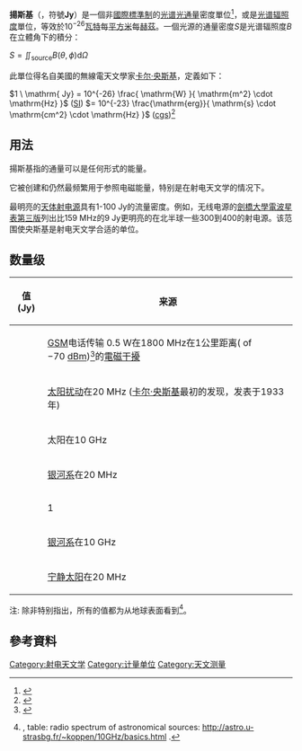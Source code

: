 '''揚斯基'''（{{lang-en|Jansky}}，符號'''Jy'''）是一個非[[國際標準制|國際標準制]]的[[光谱|光谱]][[光通量|光通量]]密度單位<ref>{{Cite web |url=http://science.jrank.org/pages/57879/jansky.html |title=存档副本 |access-date=2013-10-16 |archive-date=2020-01-03 |archive-url=https://web.archive.org/web/20200103105353/https://science.jrank.org/ |dead-url=yes }}</ref>，或是[[光谱辐照度|光谱辐照度]]單位，等效於10<sup>−26</sup>[[瓦特|瓦特]]每[[平方米|平方米]]每[[赫茲|赫茲]]。一個光源的通量密度''S''是光谱辐照度<math>B</math>在立體角下的積分：

<math>S = \iint_{\mathrm{source}} B(\theta,\phi)\mathrm{d}\Omega</math>

此單位得名自美國的無線電天文學家[[卡尔·央斯基|卡尔·央斯基]]，定義如下：

<math>1 \ \mathrm{ Jy} = 10^{-26} \frac{ \mathrm{W} }{ \mathrm{m^2} \cdot \mathrm{Hz} }</math> ([[SI|SI]]) <math> = 10^{-23} \frac{\mathrm{erg}}{ \mathrm{s} \cdot \mathrm{cm^2} \cdot \mathrm{Hz}  }</math> ([[CGS制|cgs]])<ref>{{cite book
  | author=Burke, Bernard F.; Graham-Smith, Francis
  | title=An Introduction to Radio Astronomy
  | page=9 | edition=3rd | year=2009
  | publisher=Cambridge University Press
  | isbn=0-521-87808-X }}<!-- Citation is for the first equivalence in this expression. --></ref>

==用法==

揚斯基指的通量可以是任何形式的能量。

它被创建和仍然最频繁用于参照电磁能量，特别是在射电天文学的情况下。

最明亮的[[無線電波源|天体射电源]]具有1-100 Jy的流量密度。例如，无线电源的[[3C星表|劍橋大學電波星表第三版]]列出比159 MHz的9 Jy更明亮的在北半球一些300到400的射电源。该范围使央斯基是射电天文学合适的单位。

==数量级==

{| class='wikitable'
! 值(Jy)
! 来源
|-
|align='right'| {{val|110000000}}
| [[GSM|GSM]]电话传输 0.5 W在1800 MHz在1公里距离({{le|接收信号强度指示|Received signal strength indication|RSSI}} of −70 [[dBm|dBm]])<ref>{{Cite web |url=http://www.iucaf.org/SSS2010/presentations/day2/Clegg(Units).ppt |title=存档副本 |access-date=2016-10-03 |archive-date=2020-04-17 |archive-url=https://web.archive.org/web/20200417004819/http://www.iucaf.org/SSS2010/presentations/day2/Clegg%28Units%29.ppt |dead-url=no }}</ref>的[[電磁干擾|電磁干擾]]
|-
|align="right"| {{val|20000000}}
| [[太阳黑子|太阳扰动]]在20 MHz ([[卡尔·央斯基|卡尔·央斯基]]最初的发现，发表于1933年)
|-
|align="right"| {{val|4000000}}
| 太阳在10 GHz
|-
|align="right"| {{val|1000000}}
| [[银河系|银河系]]在20 MHz
|-
|align="right"| {{val|10000}}
| 1 {{le|太阳通量单位|Solar flux unit}}
|-
|align="right"| {{val|2000}}
| [[银河系|银河系]]在10 GHz
|-
|align="right"| {{val|1000}}
| [[太阳黑子|宁静太阳]]在20 MHz
|}

注: 除非特别指出，所有的值都为从地球表面看到<ref>{{cite book
  | author=John Daniel Kraus
  | title=Radio Astronomy
  | isbn=1882484002 }}, table: radio spectrum of astronomical sources: http://astro.u-strasbg.fr/~koppen/10GHz/basics.html {{Wayback|url=http://astro.u-strasbg.fr/~koppen/10GHz/basics.html |date=20130516042600 }}.</ref>。

==參考資料==
{{reflist}}

{{Radio astronomy}}

[[Category:射电天文学|Category:射电天文学]]
[[Category:计量单位|Category:计量单位]]
[[Category:天文测量|Category:天文测量]]